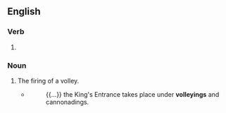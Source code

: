 ==English==

===Verb===
{{head|en|verb form}}

# {{present participle of|volley|lang=en|nocat=1}}

===Noun===
{{en-noun}}

# The firing of a volley.
#* {{w|Thomas Carlyle}}
#*: {{...}} the King's Entrance takes place under '''volleyings''' and cannonadings.
